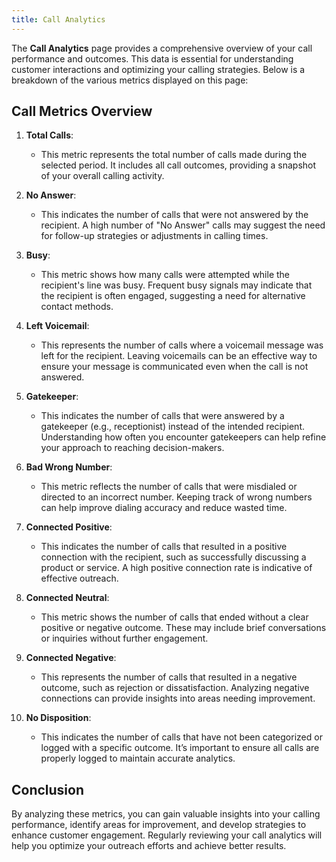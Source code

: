 ```yaml
---
title: Call Analytics
---
```


The **Call Analytics** page provides a comprehensive overview of your call performance and outcomes. This data is essential for understanding customer interactions and optimizing your calling strategies. Below is a breakdown of the various metrics displayed on this page:

## Call Metrics Overview

1. **Total Calls**:

   - This metric represents the total number of calls made during the selected period. It includes all call outcomes, providing a snapshot of your overall calling activity.

2. **No Answer**:

   - This indicates the number of calls that were not answered by the recipient. A high number of "No Answer" calls may suggest the need for follow-up strategies or adjustments in calling times.

3. **Busy**:

   - This metric shows how many calls were attempted while the recipient's line was busy. Frequent busy signals may indicate that the recipient is often engaged, suggesting a need for alternative contact methods.

4. **Left Voicemail**:

   - This represents the number of calls where a voicemail message was left for the recipient. Leaving voicemails can be an effective way to ensure your message is communicated even when the call is not answered.

5. **Gatekeeper**:

   - This indicates the number of calls that were answered by a gatekeeper (e.g., receptionist) instead of the intended recipient. Understanding how often you encounter gatekeepers can help refine your approach to reaching decision-makers.

6. **Bad Wrong Number**:

   - This metric reflects the number of calls that were misdialed or directed to an incorrect number. Keeping track of wrong numbers can help improve dialing accuracy and reduce wasted time.

7. **Connected Positive**:

   - This indicates the number of calls that resulted in a positive connection with the recipient, such as successfully discussing a product or service. A high positive connection rate is indicative of effective outreach.

8. **Connected Neutral**:

   - This metric shows the number of calls that ended without a clear positive or negative outcome. These may include brief conversations or inquiries without further engagement.

9. **Connected Negative**:

   - This represents the number of calls that resulted in a negative outcome, such as rejection or dissatisfaction. Analyzing negative connections can provide insights into areas needing improvement.

10. **No Disposition**:

    - This indicates the number of calls that have not been categorized or logged with a specific outcome. It’s important to ensure all calls are properly logged to maintain accurate analytics.

## Conclusion

By analyzing these metrics, you can gain valuable insights into your calling performance, identify areas for improvement, and develop strategies to enhance customer engagement. Regularly reviewing your call analytics will help you optimize your outreach efforts and achieve better results.
